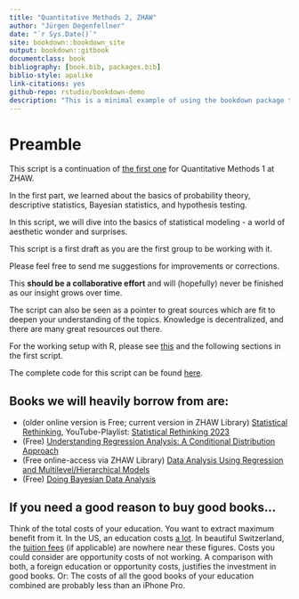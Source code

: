 ```yaml
--- 
title: "Quantitative Methods 2, ZHAW"
author: "Jürgen Degenfellner"
date: "`r Sys.Date()`"
site: bookdown::bookdown_site
output: bookdown::gitbook
documentclass: book
bibliography: [book.bib, packages.bib]
biblio-style: apalike
link-citations: yes
github-repo: rstudio/bookdown-demo
description: "This is a minimal example of using the bookdown package to write a book. The output format for this example is bookdown::gitbook."
---
```


# Preamble {#intro0}

This script is a continuation of 
[the first one](https://jdegenfellner.github.io/Script_QM1_ZHAW/) for Quantitative Methods 1 
at ZHAW. 

In the first part, we learned about the basics of probability theory,
descriptive statistics, Bayesian statistics, and hypothesis testing.

In this script, we will dive into the basics of statistical modeling - 
a world of aesthetic wonder and surprises.

This script is a first draft as you are the first group to be working with it.

Please feel free to send me suggestions for improvements or corrections.

This **should be a collaborative effort** and will (hopefully) 
never be finished as our insight grows over time.

The script can also be seen as a pointer to great sources which are
fit to deepen your understanding of the topics. Knowledge is decentralized,
and there are many great resources out there.

For the working setup with R, please 
see [this](https://jdegenfellner.github.io/Script_QM1_ZHAW/index.html#section) 
and the following sections in the first script.

The complete code for this script can be found 
[here](https://github.com/jdegenfellner/Script_QM2_ZHAW).

## Books we will heavily borrow from are:

- (older online version is Free; current version in ZHAW Library) [Statistical Rethinking](https://civil.colorado.edu/~balajir/CVEN6833/bayes-resources/RM-StatRethink-Bayes.pdf), YouTube-Playlist: [Statistical Rethinking 2023](https://youtu.be/FdnMWdICdRs?si=q2py5QVY_L299hEa)
- (Free) [Understanding Regression Analysis: A Conditional Distribution Approach](https://vdoc.pub/documents/understanding-regression-analysis-a-conditional-distribution-approach-84oqjr8sqva0)
- (Free online-access via ZHAW Library) [Data Analysis Using Regression and Multilevel/Hierarchical Models](http://www.stat.columbia.edu/~gelman/arm/)
- (Free) [Doing Bayesian Data Analysis](https://nyu-cdsc.github.io/learningr/assets/kruschke_bayesian_in_R.pdf)


## If you need a good reason to buy good books...

Think of the total costs of your education. You want to extract maximum 
benefit from it. In the US, an education costs [a lot](https://www.finaid.ucsb.edu/docs/default-source/default-document-library/2024-2025-undergrad-coa.pdf?sfvrsn=fb791f8a_4).
In beautiful Switzerland, the [tuition fees](https://www.zhaw.ch/de/sml/studium/master/kosten) (if applicable) are nowhere near these figures.
Costs you could consider are opportunity costs of not working.
A comparison with both, a foreign education or opportunity costs,
justifies the investment in good books.
Or: The costs of all the good books of your education combined are probably less than an iPhone Pro.